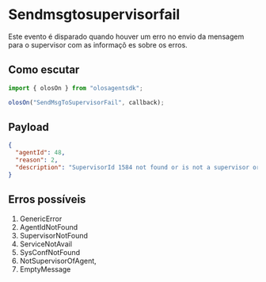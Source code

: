 # Sendmsgtosupervisorfail

Este evento é disparado quando houver um erro no envio da mensagem para o supervisor com as informaçõ es sobre os erros.

## Como escutar

```js copy
import { olosOn } from "olosagentsdk";

olosOn("SendMsgToSupervisorFail", callback);
```

## Payload

```json copy
{
  "agentId": 48,
  "reason": 2,
  "description": "SupervisorId 1584 not found or is not a supervisor or is not activated."
}
```

## Erros possíveis

1. GenericError
2. AgentIdNotFound
3. SupervisorNotFound
4. ServiceNotAvail
5. SysConfNotFound
6. NotSupervisorOfAgent,
7. EmptyMessage
